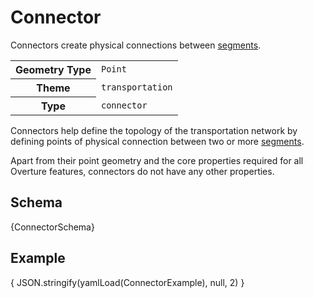 
# Connector

Connectors create physical connections between [segments](segment).

<table>
  <tr>
    <th>Geometry Type</th>
    <td><code>Point</code></td>
  </tr>
  <tr>
    <th>Theme</th>
    <td><code>transportation</code></td>
  </tr>
  <tr>
    <th>Type</th>
    <td><code>connector</code></td>
  </tr>
</table>

Connectors help define the topology of the transportation network by
defining points of physical connection between two or more
[segments](segment).

Apart from their point geometry and the core properties required for all
Overture features, connectors do not have any other
properties.

## Schema

<Tabs>
  <TabItem value="browsable" label="Browsable" default>
    <JSONSchemaViewer schema={ yamlLoad(ConnectorSchema) } resolverOptions={ generateResolverOptions({remote: true, yamlBasePath: '/transportation'})}/>
  </TabItem>
  <TabItem value="yaml" label="YAML" default>
    <CodeBlock language="jsx">{ConnectorSchema}</CodeBlock>
  </TabItem>
</Tabs>

## Example

<CodeBlock language="json">{ JSON.stringify(yamlLoad(ConnectorExample), null, 2) }</CodeBlock>
